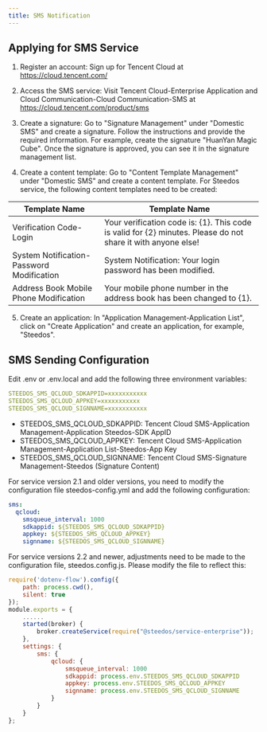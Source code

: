 ```yaml
---
title: SMS Notification
---
```


## Applying for SMS Service

1. Register an account: Sign up for Tencent Cloud at https://cloud.tencent.com/

2. Access the SMS service: Visit Tencent Cloud-Enterprise Application and Cloud Communication-Cloud Communication-SMS at https://cloud.tencent.com/product/sms

3. Create a signature: Go to "Signature Management" under "Domestic SMS" and create a signature. Follow the instructions and provide the required information. For example, create the signature "HuanYan Magic Cube". Once the signature is approved, you can see it in the signature management list.

4. Create a content template: Go to "Content Template Management" under "Domestic SMS" and create a content template. For Steedos service, the following content templates need to be created:

| Template Name | Template Name |
| ---- | ---- | 
|Verification Code-Login|Your verification code is: {1}. This code is valid for {2} minutes. Please do not share it with anyone else!| 
|System Notification-Password Modification|System Notification: Your login password has been modified.| 
|Address Book Mobile Phone Modification|Your mobile phone number in the address book has been changed to {1}.|

5. Create an application: In "Application Management-Application List", click on "Create Application" and create an application, for example, "Steedos".


## SMS Sending Configuration

Edit .env or .env.local and add the following three environment variables:

```yaml
STEEDOS_SMS_QCLOUD_SDKAPPID=xxxxxxxxxxx 
STEEDOS_SMS_QCLOUD_APPKEY=xxxxxxxxxxx
STEEDOS_SMS_QCLOUD_SIGNNAME=xxxxxxxxxxx   
```

- STEEDOS_SMS_QCLOUD_SDKAPPID: Tencent Cloud SMS-Application Management-Application Steedos-SDK AppID
- STEEDOS_SMS_QCLOUD_APPKEY: Tencent Cloud SMS-Application Management-Application List-Steedos-App Key
- STEEDOS_SMS_QCLOUD_SIGNNAME: Tencent Cloud SMS-Signature Management-Steedos (Signature Content)

For service version 2.1 and older versions, you need to modify the configuration file steedos-config.yml and add the following configuration:

```yaml
sms:
  qcloud:
    smsqueue_interval: 1000 
    sdkappid: ${STEEDOS_SMS_QCLOUD_SDKAPPID}
    appkey: ${STEEDOS_SMS_QCLOUD_APPKEY}
    signname: ${STEEDOS_SMS_QCLOUD_SIGNNAME}
```

For service versions 2.2 and newer, adjustments need to be made to the configuration file, steedos.config.js. Please modify the file to reflect this:

```js
require('dotenv-flow').config({
    path: process.cwd(),
    silent: true
});
module.exports = {
    ......
    started(broker) {
        broker.createService(require("@steedos/service-enterprise"));
    },
    settings: {
        sms: {
            qcloud: {
                smsqueue_interval: 1000
                sdkappid: process.env.STEEDOS_SMS_QCLOUD_SDKAPPID
                appkey: process.env.STEEDOS_SMS_QCLOUD_APPKEY
                signname: process.env.STEEDOS_SMS_QCLOUD_SIGNNAME
            }
        }
    }
};
```



